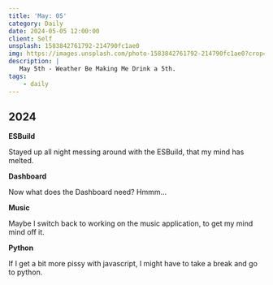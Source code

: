 ```yaml
---
title: 'May: 05'
category: Daily
date: 2024-05-05 12:00:00
client: Self
unsplash: 1583842761792-214790fc1ae0
img: https://images.unsplash.com/photo-1583842761792-214790fc1ae0?crop=entropy&cs=srgb&fm=jpg&ixid=MnwzNjM5Nzd8MHwxfHJhbmRvbXx8fHx8fHx8fDE2ODE3NDg2ODY&ixlib=rb-4.0.3&q=85
description: |
   May 5th - Weather Be Making Me Drink a 5th.
tags:
    - daily
---
```


## 2024

**ESBuild**

Stayed up all night messing around with the ESBuild, that my mind has melted.

**Dashboard**

Now what does the Dashboard need?
Hmmm...

**Music**

Maybe I switch back to working on the music application, to get my mind mind off it. 


**Python**

If I get a bit more pissy with javascript, I might have to take a break and go to python.